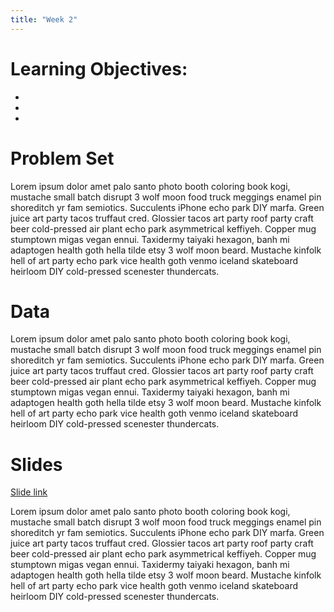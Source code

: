 ```yaml
---
title: "Week 2"
---
```


# Learning Objectives:

-
-
-

# Problem Set

Lorem ipsum dolor amet palo santo photo booth coloring book kogi, mustache small batch disrupt 3 wolf moon food truck meggings enamel pin shoreditch yr fam semiotics. Succulents iPhone echo park DIY marfa. Green juice art party tacos truffaut cred. Glossier tacos art party roof party craft beer cold-pressed air plant echo park asymmetrical keffiyeh. Copper mug stumptown migas vegan ennui. Taxidermy taiyaki hexagon, banh mi adaptogen health goth hella tilde etsy 3 wolf moon beard. Mustache kinfolk hell of art party echo park vice health goth venmo iceland skateboard heirloom DIY cold-pressed scenester thundercats.

# Data

Lorem ipsum dolor amet palo santo photo booth coloring book kogi, mustache small batch disrupt 3 wolf moon food truck meggings enamel pin shoreditch yr fam semiotics. Succulents iPhone echo park DIY marfa. Green juice art party tacos truffaut cred. Glossier tacos art party roof party craft beer cold-pressed air plant echo park asymmetrical keffiyeh. Copper mug stumptown migas vegan ennui. Taxidermy taiyaki hexagon, banh mi adaptogen health goth hella tilde etsy 3 wolf moon beard. Mustache kinfolk hell of art party echo park vice health goth venmo iceland skateboard heirloom DIY cold-pressed scenester thundercats.


# Slides


[Slide link](decks/w01_deck.html)

Lorem ipsum dolor amet palo santo photo booth coloring book kogi, mustache small batch disrupt 3 wolf moon food truck meggings enamel pin shoreditch yr fam semiotics. Succulents iPhone echo park DIY marfa. Green juice art party tacos truffaut cred. Glossier tacos art party roof party craft beer cold-pressed air plant echo park asymmetrical keffiyeh. Copper mug stumptown migas vegan ennui. Taxidermy taiyaki hexagon, banh mi adaptogen health goth hella tilde etsy 3 wolf moon beard. Mustache kinfolk hell of art party echo park vice health goth venmo iceland skateboard heirloom DIY cold-pressed scenester thundercats.